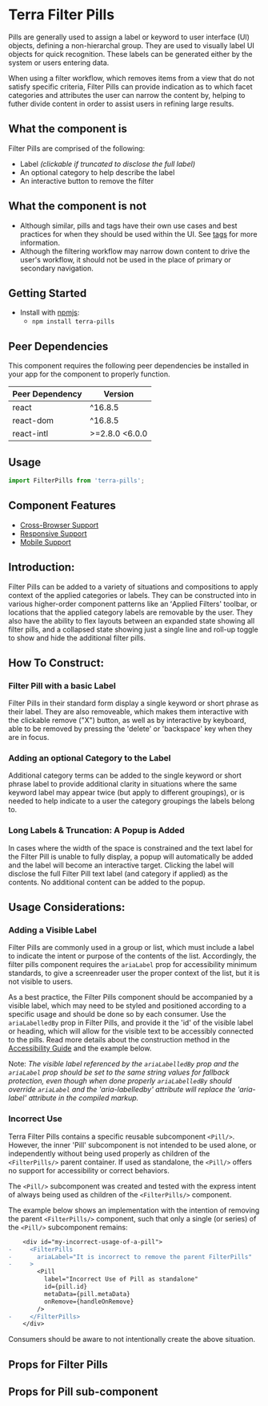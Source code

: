 


<Badge />

# Terra Filter Pills

Pills are generally used to assign a label or keyword to user interface (UI) objects, defining a non-hierarchal group. They are used to visually label UI objects for quick recognition. These labels can be generated either by the system or users entering data.

When using a filter workflow, which removes items from a view that do not satisfy specific criteria, Filter Pills can provide indication as to which facet categories and attributes the user can narrow the content by, helping to futher divide content in order to assist users in refining large results.

## What the component is

Filter Pills are comprised of the following:

- Label _(clickable if truncated to disclose the full label)_
- An optional category to help describe the label
- An interactive button to remove the filter

## What the component is not

- Although similar, pills and tags have their own use cases and best practices for when they should be used within the UI. See [tags](https://engineering.cerner.com/terra-ui/components/terra-tag/tag/tag) for more information.
- Although the filtering workflow may narrow down content to drive the user's workflow, it should not be used in the place of primary or secondary navigation.

## Getting Started

- Install with [npmjs](https://www.npmjs.com):
  - `npm install terra-pills`

<!-- AUTO-GENERATED-CONTENT:START Peer Dependencies -->
## Peer Dependencies

This component requires the following peer dependencies be installed in your app for the component to properly function.

| Peer Dependency | Version |
|-|-|
| react | ^16.8.5 |
| react-dom | ^16.8.5 |
| react-intl | >=2.8.0 <6.0.0 |

<!-- AUTO-GENERATED-CONTENT:END -->

## Usage
```jsx
import FilterPills from 'terra-pills';
```

## Component Features

* [Cross-Browser Support](https://engineering.cerner.com/terra-ui/about/terra-ui/component-standards#cross-browser-support)
* [Responsive Support](https://engineering.cerner.com/terra-ui/about/terra-ui/component-standards#responsive-support)
* [Mobile Support](https://engineering.cerner.com/terra-ui/about/terra-ui/component-standards#mobile-support)

<Whitespace newline={5} />

## Introduction:

Filter Pills can be added to a variety of situations and compositions to apply context of the applied categories or labels. They can be constructed into in various higher-order component patterns like an ʻApplied Filters' toolbar, or locations that the applied category labels are removable by the user. They also have the ability to flex layouts between an expanded state showing all filter pills, and a collapsed state showing just a single line and roll-up toggle to show and hide the additional filter pills.

<AppliedFiltersExample title='Introduction to Filter Pills: Applied Filters Toolbar' />

<Whitespace newline={3} />

## How To Construct:

### Filter Pill with a basic Label

Filter Pills in their standard form display a single keyword or short phrase as their label. They are also removeable, which makes them interactive with the clickable remove ("X") button, as well as by interactive by keyboard, able to be removed by pressing the 'delete' or 'backspace' key when they are in focus.

<BasicLabelExample title="Basic Label" />

<Whitespace />

### Adding an optional Category to the Label

Additional category terms can be added to the single keyword or short phrase label to provide additional clarity in situations where the same keyword label may appear twice (but apply to different groupings), or is needed to help indicate to a user the category groupings the labels belong to.

<CategoryLabelExample title="Adding a Label Category" />

<Whitespace />

### Long Labels & Truncation: A Popup is Added

In cases where the width of the space is constrained and the text label for the Filter Pill is unable to fully display, a popup will automatically be added and the label will become an interactive target. Clicking the label will disclose the full Filter Pill text label (and category if applied) as the contents. No additional content can be added to the popup.

<TruncatedLabelExample title="Selectable Label when Truncated" />

<Whitespace newline={3} />

## Usage Considerations:

### Adding a Visible Label

Filter Pills are commonly used in a group or list, which must include a label to indicate the intent or purpose of the contents of the list. Accordingly, the filter pills component requires the `ariaLabel` prop for accessibility minimum standards, to give a screenreader user the proper context of the list, but it is not visible to users.

<Notice variant="ux-recommendation" ariaLevel="3">

As a best practice, the Filter Pills component should be accompanied by a visible label, which may need to be styled and positioned according to a specific usage and should be done so by each consumer. Use the `ariaLabelledBy` prop in Filter Pills, and provide it the 'id' of the visible label or heading, which will allow for the visible text to be accessibly connected to the pills. Read more details about the construction method in the [Accessibility Guide](/components/cerner-terra-framework-docs/pills/accessibility-guide) and the example below.

</Notice>

Note: _The visible label referenced by the `ariaLabelledBy` prop and the `ariaLabel` prop should be set to the same string values for fallback protection, even though when done properly `ariaLabelledBy` should override `ariaLabel` and the 'aria-labelledby' attribute will replace the 'aria-label' attribute in the compiled markup._

<VisibleLabelExample title="Adding a Styled Label or Heading" />

<Whitespace />

### Incorrect Use

Terra Filter Pills contains a specific reusable subcomponent `<Pill/>`. However, the inner 'Pill' subcomponent is not intended to be used alone, or 
independently without being used properly as children of the `<FilterPills/>` parent container. If used as standalone, the `<Pill/>` offers no support for accessibility or correct behaviors.

The `<Pill/>` subcomponent was created and tested with the express intent of always being used as children of the `<FilterPills/>` component.

<Notice variant="not-supported" ariaLevel="3">

The example below shows an implementation with the intention of removing the parent `<FilterPills/>` component, such that only a single (or series) of the `<Pill/>` subcomponent remains:

```diff
    <div id="my-incorrect-usage-of-a-pill">
-     <FilterPills
-       ariaLabel="It is incorrect to remove the parent FilterPills"
-     >
        <Pill
          label="Incorrect Use of Pill as standalone"
          id={pill.id}
          metaData={pill.metaData}
          onRemove={handleOnRemove}
        />
-     </FilterPills>
    </div>
```

Consumers should be aware to not intentionally create the above situation. 

</Notice>

<Whitespace newline={7} />

## Props for Filter Pills
<FilterPillsPropsTable />

## Props for Pill sub-component
<PillsPropsTable />
